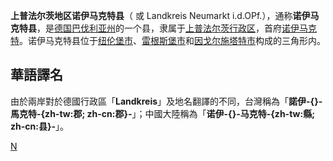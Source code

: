 {{noteTA|G1=德国地名|G2=Landkreis|G3=单位}}
{{德国县级行政单位
| 县徽图 = Image:DEU Landkreis Neumarkt in der Oberpfalz COA.svg
| 在德国内的位置图 = Image:Lage des Landkreises Neumarkt i.d.OPf. in Deutschland.PNG
| 所属联邦州 = 巴伐利亚州
| 所属行政区 = 上普法尔茨行政区
| 首府 = 诺伊马克特
| 面积 = 1344.11 km²
| 人口 = 130,385
| 统计时间 = 2015年12月31日
| 人口密度 = 97
| 汽车牌号 = NM, PAR
| 下设城镇 = 6个市、13个镇
| 政府地址 = Nürnberger Str. 1<br />92318 Neumarkt i.d.OPf.
| 政府网站 = www.landkreis-neumarkt.de
| 在州内的位置图 = Image:Bavaria nm.png
|}}

'''上普法尔茨地区诺伊马克特县'''（{{lang-de|Landkreis Neumarkt in Oberpfalz}} 或 Landkreis Neumarkt i.d.OPf.），通称'''诺伊马克特县'''，是[[德国|德国]][[巴伐利亚州|巴伐利亚州]]的一个县，隶属于[[上普法尔茨行政区|上普法尔茨行政区]]，首府[[诺伊马克特|诺伊马克特]]。诺伊马克特县位于[[纽伦堡|纽伦堡市]]、[[雷根斯堡|雷根斯堡市]]和[[因戈尔施塔特|因戈尔施塔特市]]构成的三角形内。

== 華語譯名 ==
由於兩岸對於德國行政區「'''Landkreis'''」及地名翻譯的不同，台灣稱為「'''諾伊-{}-馬克特-{zh-tw:郡; zh-cn:郡}-'''」；中國大陸稱為「'''诺伊-{}-马克特-{zh-tw:縣; zh-cn:县}-'''」。

{{巴伐利亚州行政区划}}
{{Authority control}}

[[Category:巴伐利亚州行政区划|N]]